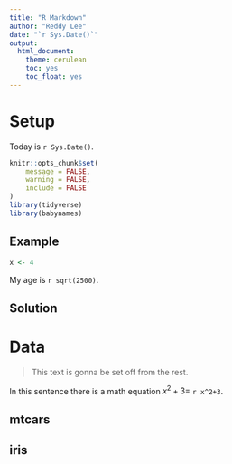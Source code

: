 ```yaml
---
title: "R Markdown"
author: "Reddy Lee"
date: "`r Sys.Date()`"
output:
  html_document: 
    theme: cerulean
    toc: yes
    toc_float: yes
---
```

# Setup 

Today is `r Sys.Date()`.

```r
knitr::opts_chunk$set(
	message = FALSE,
	warning = FALSE,
	include = FALSE
)
library(tidyverse)
library(babynames)
```

## Example
```r
x <- 4
```

My age is `r sqrt(2500)`.

## Solution


# Data


>This text is gonna be set off from the rest.

In this sentence there is a math equation $x^2+3=$ `r x^2+3`.



## mtcars


## iris
